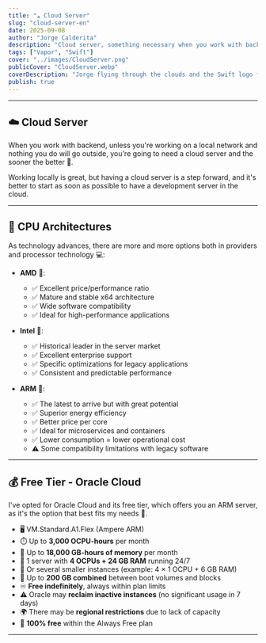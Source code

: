 ```yaml
---
title: "☁️ Cloud Server"
slug: "cloud-server-en"
date: 2025-09-08
author: "Jorge Calderita"
description: "Cloud server, something necessary when you work with backend. Discover the best free options and why you need one."
tags: ["Vapor", "Swift"]
cover: "../images/CloudServer.png"
publicCover: "CloudServer.webp"
coverDescription: "Jorge flying through the clouds and the Swift logo flying alongside, in the speech bubble it says Cloud Server"
publish: true
---
```

---

## ☁️ Cloud Server

When you work with backend, unless you're working on a local network and nothing you do will go outside, you're going to need a cloud server and the sooner the better 🚀.

Working locally is great, but having a cloud server is a step forward, and it's better to start as soon as possible to have a development server in the cloud.

---

## 🔧 CPU Architectures

As technology advances, there are more and more options both in providers and processor technology 💻:

* **AMD** 🔴: 
  - ✅ Excellent price/performance ratio
  - ✅ Mature and stable x64 architecture
  - ✅ Wide software compatibility
  - ✅ Ideal for high-performance applications

* **Intel** 🔵: 
  - ✅ Historical leader in the server market
  - ✅ Excellent enterprise support
  - ✅ Specific optimizations for legacy applications
  - ✅ Consistent and predictable performance

* **ARM** 🍃: 
  - ✅ The latest to arrive but with great potential
  - ✅ Superior energy efficiency
  - ✅ Better price per core
  - ✅ Ideal for microservices and containers
  - ✅ Lower consumption = lower operational cost
  - ⚠️ Some compatibility limitations with legacy software

---

## 💰 Free Tier - Oracle Cloud

I've opted for Oracle Cloud and its free tier, which offers you an ARM server, as it's the option that best fits my needs 🎯.

* 🖥️ VM.Standard.A1.Flex (Ampere ARM)
* ⏱️ Up to **3,000 OCPU-hours** per month
* 🧠 Up to **18,000 GB-hours of memory** per month
* 🚀 1 server with **4 OCPUs + 24 GB RAM** running 24/7
* 🔄 Or several smaller instances (example: 4 × 1 OCPU + 6 GB RAM)
* 💾 Up to **200 GB combined** between boot volumes and blocks
* ♾️ **Free indefinitely**, always within plan limits
* ⚠️ Oracle may **reclaim inactive instances** (no significant usage in 7 days)
* 🌍 There may be **regional restrictions** due to lack of capacity
* 💸 **100% free** within the Always Free plan

---